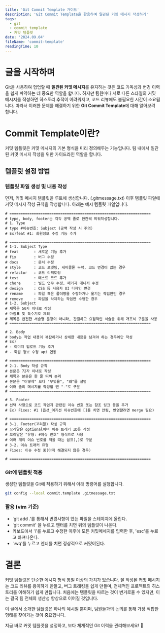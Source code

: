 ```yaml
---
title: 'Git Commit Template 가이드'
description: 'Git Commit Template을 활용하여 일관된 커밋 메시지 작성하기'
tags:
  - git
  - commit template
  - 커밋 템플릿
date: '2024.09.04'
fileName: 'commit-template'
readingTime: 10
---
```


# 글을 시작하며

Git을 사용하여 협업할 때 **일관된 커밋 메시지**를 유지하는 것은 코드 가독성과 변경 이력을 쉽게 파악하는 데 중요한 역할을 합니다. 하지만 팀원마다 서로 다른 스타일의 커밋 메시지를 작성하면 히스토리 추적이 어려워지고, 코드 리뷰에도 불필요한 시간이 소요됩니다.
따라서 이러한 문제를 해결하기 위한 **Git Commit Template**에 대해 알아보려 합니다.

# Commit Template이란?

커밋 템플릿은 커밋 메시지의 기본 형식을 미리 정의해두는 기능입니다. 팀 내에서 일관된 커밋 메시지 작성을 위한 가이드라인 역할을 합니다.

## 템플릿 설정 방법

### 템플릿 파일 생성 및 내용 작성

먼저, 커밋 메시지 템플릿을 루트에 생성합니다. (.gitmessage.txt)
이후 템플릿 파일에 커밋 메시지 작성 규칙을 작성합니다. 아래는 예시 템플릿 파일입니다.

```plaintext
# ================================================================
# type, body, footer는 각각 공백 줄로 한칸씩 띄워작성합니다.
# 1. Type
# type #이슈번호: Subject (공백 작성 시 주의)
# Ex)feat #1: 회원정보 수정 기능 추가

# ================================================================
# 1-1. Subject Type
# feat       : 새로운 기능 추가
# fix        : 버그 수정
# docs       : 문서 수정
# style      : 코드 포맷팅, 세미콜론 누락, 코드 변경이 없는 경우
# refactor   : 코드 리팩토링
# test       : 테스트 코드 추가
# chore      : 빌드 업무 수정, 패키지 매니저 수정
# design     : CSS 등 사용자 UI 디자인 변경
# rename     : 파일 혹은 폴더명을 수정하거나 옮기는 작업만인 경우
# remove     : 파일을 삭제하는 작업만 수행한 경우
# 1-2. Subject
# 제목은 50자 이내로 작성
# 마침표 및 특수기호 제외
# 제목은 완전한 서술형 문장이 아니라, 간결하고 요점적인 서술을 위해 개조식 구문을 사용
# ================================================================

# 2. Body
# body는 작업 내용이 복잡하거나 상세한 내용을 남겨야 하는 경우에만 작성
# Ex)
# - 이미지 업로드 기능 추가
# - 회원 정보 수정 api 연동

# ================================================================
# 2-1. Body 작성 규칙
# 본문은 72자 이내로 작성
# 제목과 본문은 한 줄 띄워 분리
# 본문은 "어떻게" 보다 "무엇을", "왜"를 설명
# 여러 줄의 메시지를 작성할 땐 "-"로 구분
# ================================================================

# 3. Footer
# 선택 사항으로 코드 작업과 관련된 이슈 번호 또는 참조 링크 등을 추가
# Ex) Fixes: #1 (옵션_여기선 이슈번호에 []를 치면 안됨, 반영할려면 merge 필요)

# ================================================================
# 3-1. Footer(꼬리말) 작성 규칙
# 꼬리말은 optional이며 이슈 트래커 ID를 작성
# 꼬리말은 "유형: #이슈 번호" 형식으로 사용
# 여러 개의 이슈 번호를 적을 때는 쉼표(,)로 구분
# 3-2. 이슈 트래커 유형
# Fixes: 이슈 수정 중(아직 해결되지 않은 경우)

# ================================================================
```

### Git에 템플릿 적용

생성한 템플릿을 Git에 적용하기 위해서 아래 명령어를 실행합니다.

```bash
git config --local commit.template .gitmessage.txt
```

### 활용 (vim 기준)

- 'git add .'를 통해서 변경사항이 있는 파일을 스테이지에 올린다.
- 'git commit' 을 누르고 엔터를 치면 위의 템플릿이 나온다.
- 키보드에서 'i'를 누르고 수정한 이후에 모든 커밋메세지를 입력한 후, 'esc'를 누르고 빠져나온다.
- ':wq'를 누르고 엔터를 치면 정상적으로 커밋이된다.

# 결론

커밋 템플릿은 단순한 메시지 형식 통일 이상의 가치가 있습니다. 잘 작성된 커밋 메시지는 코드 리뷰를 용이하게 만들고, 버그 트래킹을 쉽게 만들며, 전체적인 프로젝트의 히스토리를 이해하기 쉽게 만듭니다. 처음에는 템플릿을 따르는 것이 번거로울 수 있지만, 이는 결국 팀 전체의 생산성 향상으로 이어질 것입니다.

이 글에서 소개한 템플릿은 하나의 예시일 뿐이며, 팀원들과의 논의를 통해 가장 적합한 형태를 찾아가는 것이 중요합니다.

지금 바로 커밋 템플릿을 설정하고, 보다 체계적인 Git 이력을 관리해보세요! 🚀
